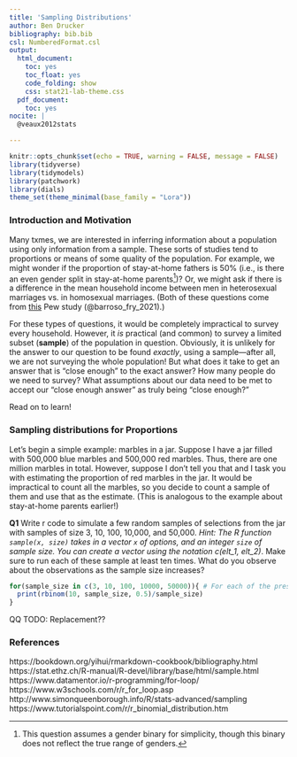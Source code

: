 ```yaml
---
title: 'Sampling Distributions'
author: Ben Drucker
bibliography: bib.bib
csl: NumberedFormat.csl
output:
  html_document:
    toc: yes
    toc_float: yes
    code_folding: show
    css: stat21-lab-theme.css
  pdf_document:
    toc: yes
nocite: |
  @veaux2012stats

---
```


```r
knitr::opts_chunk$set(echo = TRUE, warning = FALSE, message = FALSE)
library(tidyverse)
library(tidymodels)
library(patchwork)
library(dials)
theme_set(theme_minimal(base_family = "Lora"))
```

### Introduction and Motivation

Many txmes, we are interested in inferring information about a population using only information from a sample. These sorts of studies tend to proportions or means of some quality of the population. For example, we might wonder if the proportion of stay-at-home fathers is 50% (i.e., is there an even gender split in stay-at-home parents[^gender-simplicity])? Or, we might ask if there is a difference in the mean household income between men in heterosexual marriages vs. in homosexual marriages. (Both of these questions come from [this](https://www.pewresearch.org/fact-tank/2021/07/07/on-some-demographic-measures-people-in-same-sex-marriages-differ-from-those-in-opposite-sex-marriages/) Pew study (@barroso_fry_2021).)

For these types of questions, it would be completely impractical to survey every household. However, it *is* practical (and common) to survey a limited subset (**sample**) of the population in question. Obviously, it is unlikely for the answer to our question to be found *exactly*, using a sample—after all, we are not surveying the whole population! But what does it take to get an answer that is "close enough" to the exact answer? How many people do we need to survey? What assumptions about our data need to be met to accept our "close enough answer" as truly being "close enough?"

Read on to learn!

### Sampling distributions for Proportions

Let's begin a simple example: marbles in a jar. Suppose I have a jar filled with 500,000 blue marbles and 500,000 red marbles. Thus, there are one million marbles in total. However, suppose I don't tell you that and I task you with estimating the proportion of red marbles in the jar. It would be impractical to count all the marbles, so you decide to count a sample of them and use that as the estimate. (This is analogous to the example about stay-at-home parents earlier!)

**Q1** Write r code to simulate a few random samples of selections from the jar with samples of size 3, 10, 100, 10,000, and 50,000. *Hint: The R function `sample(x, size)` takes in a vector `x` of options, and an integer `size` of sample size. You can create a vector using the notation c(elt_1, elt_2)*. Make sure to run each of these sample at least ten times. What do you observe about the observations as the sample size increases?

```r
for(sample_size in c(3, 10, 100, 10000, 50000)){ # For each of the prescribed sample sizes...
  print(rbinom(10, sample_size, 0.5)/sample_size)
}
```

QQ TODO: Replacement??



[^gender-simplicity]: This question assumes a gender binary for simplicity, though this binary does not reflect the true range of genders.

### References

https://bookdown.org/yihui/rmarkdown-cookbook/bibliography.html
https://stat.ethz.ch/R-manual/R-devel/library/base/html/sample.html
https://www.datamentor.io/r-programming/for-loop/
https://www.w3schools.com/r/r_for_loop.asp
<!--https://stat.ethz.ch/R-manual/R-devel/library/base/html/Colon.html
https://www.rdocumentation.org/packages/base/versions/3.6.2/topics/append-->
http://www.simonqueenborough.info/R/stats-advanced/sampling
https://www.tutorialspoint.com/r/r_binomial_distribution.htm
